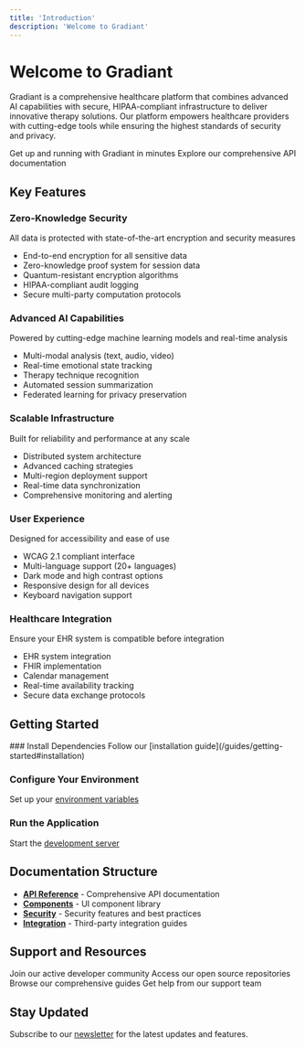 ```yaml
---
title: 'Introduction'
description: 'Welcome to Gradiant'
---
```


# Welcome to Gradiant

Gradiant is a comprehensive healthcare platform that combines advanced AI capabilities with secure, HIPAA-compliant infrastructure to deliver innovative therapy solutions. Our platform empowers healthcare providers with cutting-edge tools while ensuring the highest standards of security and privacy.

<CardGroup cols={2}>
  <Card title="Quick Start" icon="rocket" href="/guides/getting-started">
    Get up and running with Gradiant in minutes
  </Card>
  <Card title="API Reference" icon="code" href="/api/overview">
    Explore our comprehensive API documentation
  </Card>
</CardGroup>

## Key Features

### Zero-Knowledge Security

<Tip>
  All data is protected with state-of-the-art encryption and security measures
</Tip>

- End-to-end encryption for all sensitive data
- Zero-knowledge proof system for session data
- Quantum-resistant encryption algorithms
- HIPAA-compliant audit logging
- Secure multi-party computation protocols

### Advanced AI Capabilities

<Note>
  Powered by cutting-edge machine learning models and real-time analysis
</Note>

- Multi-modal analysis (text, audio, video)
- Real-time emotional state tracking
- Therapy technique recognition
- Automated session summarization
- Federated learning for privacy preservation

### Scalable Infrastructure

<Info>Built for reliability and performance at any scale</Info>

- Distributed system architecture
- Advanced caching strategies
- Multi-region deployment support
- Real-time data synchronization
- Comprehensive monitoring and alerting

### User Experience

<Check>Designed for accessibility and ease of use</Check>

- WCAG 2.1 compliant interface
- Multi-language support (20+ languages)
- Dark mode and high contrast options
- Responsive design for all devices
- Keyboard navigation support

### Healthcare Integration

<Warning>Ensure your EHR system is compatible before integration</Warning>

- EHR system integration
- FHIR implementation
- Calendar management
- Real-time availability tracking
- Secure data exchange protocols

## Getting Started

<Steps>
  ### Install Dependencies
  Follow our [installation guide](/guides/getting-started#installation)

### Configure Your Environment

Set up your [environment variables](/guides/getting-started#configuration)

### Run the Application

Start the [development server](/guides/getting-started#running-the-application)

</Steps>

## Documentation Structure

- [**API Reference**](/api/overview) - Comprehensive API documentation
- [**Components**](/components/overview) - UI component library
- [**Security**](/security/overview) - Security features and best practices
- [**Integration**](/api/integration) - Third-party integration guides

## Support and Resources

<CardGroup cols={2}>
  <Card
    title="Discord Community"
    icon="discord"
    href="https://discord.gg/gradiant"
  >
    Join our active developer community
  </Card>
  <Card title="GitHub" icon="github" href="https://github.com/gradiant">
    Access our open source repositories
  </Card>
  <Card title="Documentation" icon="book" href="/docs">
    Browse our comprehensive guides
  </Card>
  <Card title="Support" icon="headset" href="mailto:support@gradiant.dev">
    Get help from our support team
  </Card>
</CardGroup>

## Stay Updated

Subscribe to our [newsletter](https://gradiant.dev/newsletter) for the latest updates and features.
